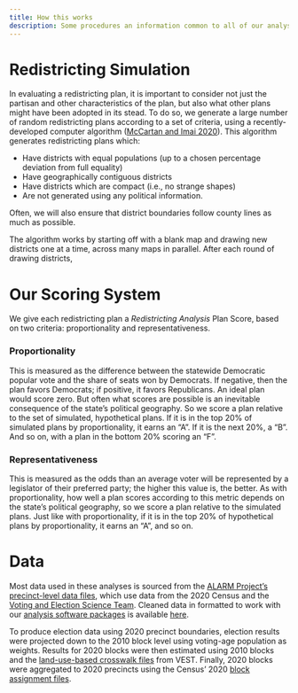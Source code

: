 ```yaml
---
title: How this works
description: Some procedures an information common to all of our analyses.
---
```



# Redistricting Simulation
In evaluating a redistricting plan, it is important to consider not just the partisan and other characteristics of the plan, but also what other plans might have been adopted in its stead.
To do so, we generate a large number of random redistricting plans according to a set of criteria, using a recently-developed computer algorithm ([McCartan and Imai 2020](https://arxiv.org/abs/2008.06131)).
This algorithm generates redistricting plans which:

* Have districts with equal populations (up to a chosen percentage deviation from full equality)
* Have geographically contiguous districts 
* Have districts which are compact (i.e., no strange shapes)
* Are not generated using any political information.

Often, we will also ensure that district boundaries follow county lines as much
as possible.

The algorithm works by starting off with a blank map and drawing new districts
one at a time, across many maps in parallel. After each round of drawing districts,

# Our Scoring System

We give each redistricting plan a *Redistricting Analysis* Plan Score, based on
two criteria: proportionality and representativeness.

### Proportionality

This is measured as the difference between the statewide Democratic popular vote
and the share of seats won by Democrats.  If negative, then the plan favors
Democrats; if positive, it favors Republicans. An ideal plan would score zero.
But often what scores are possible is an inevitable consequence of the state's
political geography. So we score a plan relative to the set of simulated,
hypothetical plans.  If it is in the top 20% of simulated plans by
proportionality, it earns an "A". If it is the next 20%, a "B". And so on, with
a plan in the bottom 20% scoring an "F".

### Representativeness

This is measured as the odds than an average voter will be represented by a
legislator of their preferred party; the higher this value is, the better. As
with proportionality, how well a plan scores according to this metric depends on
the state's political geography, so we score a plan relative to the simulated
plans.  Just like with proportionality, if it is in the top 20% of hypothetical
plans by proportionality, it earns an "A", and so on.

# Data

Most data used in these analyses is sourced from the [ALARM Project's precinct-level data files](https://alarm-redist.github.io/posts/2021-08-10-census-2020/),
which use data from the 2020 Census and the [Voting and Election Science Team](https://dataverse.harvard.edu/dataverse/electionscience). 
Cleaned data in formatted to work with our [analysis software packages](https://alarm-redist.github.io/redist/) is available [here](https://github.com/CoryMcCartan/redistricting21).

To produce election data using 2020 precinct boundaries, election results were
projected down to the 2010 block level using voting-age population as weights.
Results for 2020 blocks were then estimated using 2010 blocks and the
[land-use-based crosswalk files](https://dataverse.harvard.edu/dataset.xhtml?persistentId=doi:10.7910/DVN/T9VMJO)
from VEST. Finally, 2020 blocks were aggregated to 2020 precincts using the 
Census' 2020 [block assignment files](https://www.census.gov/geographies/reference-files/time-series/geo/block-assignment-files.html).

